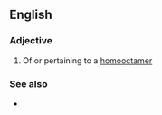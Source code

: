 ==English==

===Adjective===
{{en-adj|-}}

# Of or pertaining to a [[homooctamer]]

===See also===
* {{l|en|heterooctameric}}